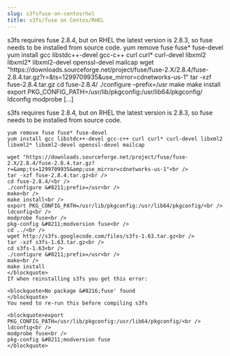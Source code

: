 ```yaml
---
slug: s3fsfuse-on-centosrhel
title: s3fs/fuse on Centos/RHEL
---
```

<p>s3fs requires fuse 2.8.4, but on RHEL the latest version is 2.8.3, so fuse needs to be installed from source code. yum remove fuse fuse* fuse-devel yum install gcc libstdc++-devel gcc-c++ curl curl* curl-devel libxml2 libxml2* libxml2-devel openssl-devel mailcap wget "https://downloads.sourceforge.net/project/fuse/fuse-2.X/2.8.4/fuse-2.8.4.tar.gz?r=&amp;ts=1299709935&amp;use_mirror=cdnetworks-us-1" tar -xzf fuse-2.8.4.tar.gz cd fuse-2.8.4/ ./configure &#8211;prefix=/usr make make install export PKG_CONFIG_PATH=/usr/lib/pkgconfig:/usr/lib64/pkgconfig/ ldconfig modprobe [&hellip;]</p>


<!--truncate-->
s3fs requires fuse 2.8.4, but on RHEL the latest version is 2.8.3, so fuse needs to be installed from source code.  

```
yum remove fuse fuse* fuse-devel
yum install gcc libstdc++-devel gcc-c++ curl curl* curl-devel libxml2 libxml2* libxml2-devel openssl-devel mailcap  

wget "https://downloads.sourceforge.net/project/fuse/fuse-2.X/2.8.4/fuse-2.8.4.tar.gz?r=&amp;ts=1299709935&amp;use_mirror=cdnetworks-us-1"<br />
tar -xzf fuse-2.8.4.tar.gz<br />
cd fuse-2.8.4/<br />
./configure &#8211;prefix=/usr<br />
make<br />
make install<br />
export PKG_CONFIG_PATH=/usr/lib/pkgconfig:/usr/lib64/pkgconfig/<br />
ldconfig<br />
modprobe fuse<br />
pkg-config &#8211;modversion fuse<br />
cd ../<br />
wget http://s3fs.googlecode.com/files/s3fs-1.63.tar.gz<br />
tar -xzf s3fs-1.63.tar.gz<br />
cd s3fs-1.63<br />
./configure &#8211;prefix=/usr<br />
make<br />
make install  
</blockquote>
If when reinstalling s3fs you get this error:  

<blockquote>No package &#8216;fuse' found  
</blockquote>
You need to re-run this before compiling s3fs  

<blockquote>export PKG_CONFIG_PATH=/usr/lib/pkgconfig:/usr/lib64/pkgconfig/<br />
ldconfig<br />
modprobe fuse<br />
pkg-config &#8211;modversion fuse  
</blockquote>
